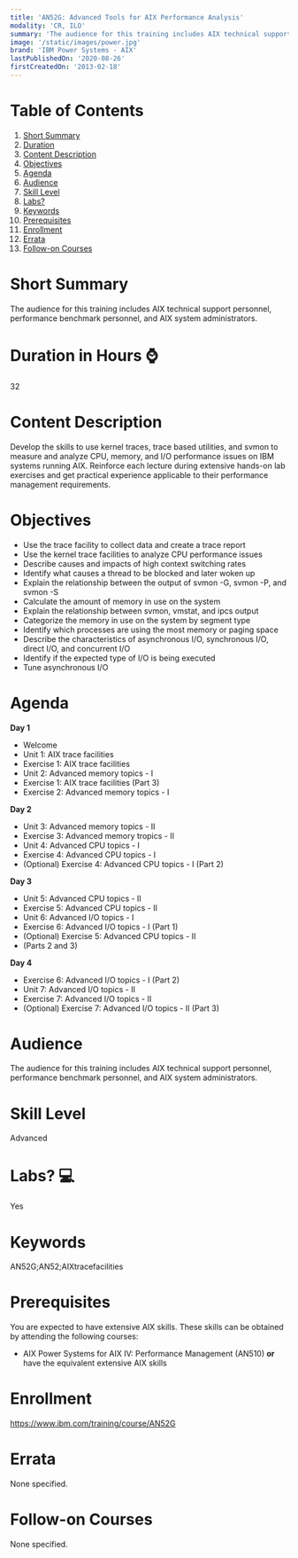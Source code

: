 ```yaml
---
title: 'AN52G: Advanced Tools for AIX Performance Analysis'
modality: 'CR, ILO'
summary: 'The audience for this training includes AIX technical support personnel, performance benchmark personnel, and AIX system administrators.'
image: '/static/images/power.jpg'
brand: 'IBM Power Systems - AIX'
lastPublishedOn: '2020-08-26'
firstCreatedOn: '2013-02-18'
---
```

# Table of Contents
1.  [Short Summary](#short-summary)
2.  [Duration](#duration-in-hours-)
3.  [Content Description](#content-description)
4.  [Objectives](#objectives)
5.  [Agenda](#agenda)
6.  [Audience](#audience)
7.  [Skill Level](#skill-level)
8.  [Labs?](#labs-)
9.  [Keywords](#keywords)
10. [Prerequisites](#prerequisites)
11. [Enrollment](#enrollment)
12. [Errata](#errata)
13. [Follow-on Courses](#follow-on-courses)

# Short Summary
The audience for this training includes AIX technical support personnel, performance benchmark personnel, and AIX system administrators.

# Duration in Hours ⌚
32

# Content Description
<p>Develop the skills to use kernel traces, trace based utilities, and svmon to measure and analyze CPU, memory, and I/O performance issues on IBM systems running AIX. Reinforce each lecture during extensive hands-on lab exercises and get practical experience applicable to their performance management requirements.</p>

# Objectives
<ul>
	<li>Use the trace facility to collect data and create a trace report</li>
	<li>Use the kernel trace facilities to analyze CPU performance issues</li>
	<li>Describe causes and impacts of high context switching rates</li>
	<li>Identify what causes a thread to be blocked and later woken up</li>
	<li>Explain the relationship between the output of svmon -G, svmon -P, and svmon -S</li>
	<li>Calculate the amount of memory in use on the system</li>
	<li>Explain the relationship between svmon, vmstat, and ipcs output</li>
	<li>Categorize the memory in use on the system by segment type</li>
	<li>Identify which processes are using the most memory or paging space</li>
	<li>Describe the characteristics of asynchronous I/O, synchronous I/O, direct I/O, and concurrent I/O</li>
	<li>Identify if the expected type of I/O is being executed</li>
	<li>Tune asynchronous I/O</li>
</ul>

# Agenda
<p><strong>Day 1 </strong></p><ul><li>Welcome</li><li>Unit 1: AIX trace facilities</li><li>Exercise 1: AIX trace facilities</li><li>Unit 2: Advanced memory topics - I</li><li>Exercise 1: AIX trace facilities (Part 3)</li><li>Exercise 2: Advanced memory topics - I</li></ul><p><strong>Day 2</strong></p><ul><li>Unit 3: Advanced memory topics - II</li><li>Exercise 3: Advanced memory tropics - II</li><li>Unit 4: Advanced CPU topics - I</li><li>Exercise 4: Advanced CPU topics - I</li><li>(Optional) Exercise 4: Advanced CPU topics - I (Part 2)</li></ul><p><strong>Day 3</strong></p><ul><li>Unit 5: Advanced CPU topics - II</li><li>Exercise 5: Advanced CPU topics - II</li><li>Unit 6: Advanced I/O topics - I</li><li>Exercise 6: Advanced I/O topics - I (Part 1)</li><li>(Optional) Exercise 5: Advanced CPU topics - II</li><li>(Parts 2 and 3)</li></ul><p><strong>Day 4</strong></p><ul><li>Exercise 6: Advanced I/O topics - I (Part 2)</li><li>Unit 7: Advanced I/O topics - II</li><li>Exercise 7: Advanced I/O topics - II</li><li>(Optional) Exercise 7: Advanced I/O topics - II (Part 3)</li></ul>

# Audience
<p>The audience for this training includes AIX technical support personnel, performance benchmark personnel, and AIX system administrators.</p>

# Skill Level
Advanced

# Labs? 💻
Yes

# Keywords
AN52G;AN52;AIXtracefacilities

# Prerequisites
<p>You are expected to have extensive AIX skills. These skills can be obtained by attending the following courses:</p>

<ul>
	<li>AIX Power Systems for AIX IV: Performance Management (AN510) <strong>or</strong> have the equivalent extensive AIX skills</li>
</ul>

# Enrollment
https://www.ibm.com/training/course/AN52G

# Errata
None specified.

# Follow-on Courses
None specified.

